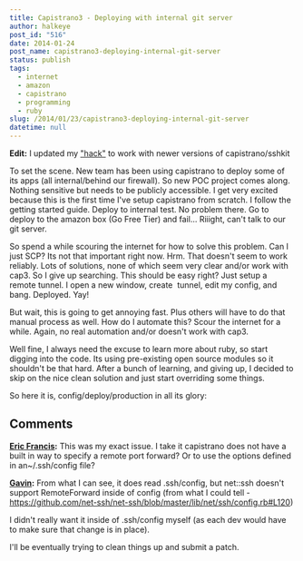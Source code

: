 ```yaml
---
title: Capistrano3 - Deploying with internal git server
author: halkeye
post_id: "516"
date: 2014-01-24
post_name: capistrano3-deploying-internal-git-server
status: publish
tags:
  - internet
  - amazon
  - capistrano
  - programming
  - ruby
slug: /2014/01/23/capistrano3-deploying-internal-git-server
datetime: null
---
```


**Edit:** I updated my ["hack"](/2014/06/06/update-capistrano-hack/) to work with newer versions of capistrano/sshkit

To set the scene. New team has been using capistrano to deploy some of its apps (all internal/behind our firewall). So new POC project comes along. Nothing sensitive but needs to be publicly accessible. I get very excited because this is the first time I've setup capistrano from scratch. I follow the getting started guide. Deploy to internal test. No problem there. Go to deploy to the amazon box (Go Free Tier) and fail... Riiight, can't talk to our git server.

So spend a while scouring the internet for how to solve this problem. Can I just SCP? Its not that important right now. Hrm. That doesn't seem to work reliably. Lots of solutions, none of which seem very clear and/or work with cap3. So I give up searching. This should be easy right? Just setup a remote tunnel. I open a new window, create  tunnel, edit my config, and bang. Deployed. Yay!

But wait, this is going to get annoying fast. Plus others will have to do that manual process as well. How do I automate this? Scour the internet for a while. Again, no real automation and/or doesn't work with cap3.

Well fine, I always need the excuse to learn more about ruby, so start digging into the code. Its using pre-existing open source modules so it shouldn't be that hard. After a bunch of learning, and giving up, I decided to skip on the nice clean solution and just start overriding some things.

So here it is, config/deploy/production in all its glory:

<github-gist id="halkeye/8609506"></github-gist>

## Comments

**[Eric Francis](#5724 "2014-01-28 13:16:00"):** This was my exact issue. I take it capistrano does not have a built in way to specify a remote port forward? Or to use the options defined in an~/.ssh/config file?

**[Gavin](#5725 "2014-01-28 13:19:00"):** From what I can see, it does read .ssh/config, but net::ssh doesn't support RemoteForward inside of config (from what I could tell - https://github.com/net-ssh/net-ssh/blob/master/lib/net/ssh/config.rb#L120)


I didn't really want it inside of .ssh/config myself (as each dev would have to make sure that change is in place).


I'll be eventually trying to clean things up and submit a patch.


